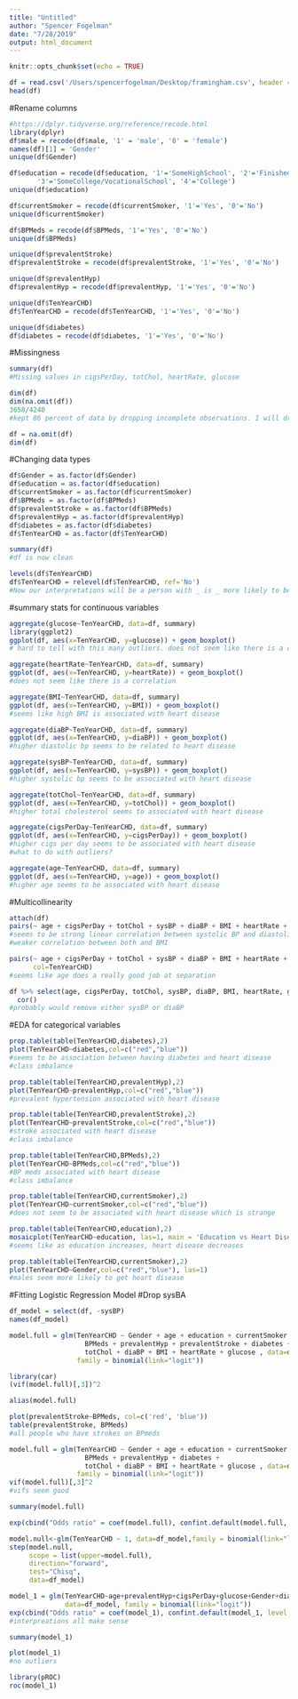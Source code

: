 ```yaml
---
title: "Untitled"
author: "Spencer Fogelman"
date: "7/28/2019"
output: html_document
---
```


```r
knitr::opts_chunk$set(echo = TRUE)
```

```r
df = read.csv('/Users/spencerfogelman/Desktop/framingham.csv', header = TRUE)
head(df)
```

#Rename columns

```r
#https://dplyr.tidyverse.org/reference/recode.html
library(dplyr)
df$male = recode(df$male, '1' = 'male', '0' = 'female')
names(df)[1] = 'Gender'
unique(df$Gender)
```

```r
df$education = recode(df$education, '1'='SomeHighSchool', '2'='FinishedHighSchool/GED',
       '3'='SomeCollege/VocationalSchool', '4'='College')
unique(df$education)
```

```r
df$currentSmoker = recode(df$currentSmoker, '1'='Yes', '0'='No')
unique(df$currentSmoker)
```
```r
df$BPMeds = recode(df$BPMeds, '1'='Yes', '0'='No')
unique(df$BPMeds)
```
```r
unique(df$prevalentStroke)
df$prevalentStroke = recode(df$prevalentStroke, '1'='Yes', '0'='No')
```
```r
unique(df$prevalentHyp)
df$prevalentHyp = recode(df$prevalentHyp, '1'='Yes', '0'='No')
```
```r
unique(df$TenYearCHD)
df$TenYearCHD = recode(df$TenYearCHD, '1'='Yes', '0'='No')
```
```r
unique(df$diabetes)
df$diabetes = recode(df$diabetes, '1'='Yes', '0'='No')
```

#Missingness 
```r
summary(df)
#Missing values in cigsPerDay, totChol, heartRate, glucose
```

```r
dim(df)
dim(na.omit(df))
3658/4240
#kept 86 percent of data by dropping incomplete observations. I will drop the oberservations
```
```r
df = na.omit(df)
dim(df)
```

#Changing data types
```r
df$Gender = as.factor(df$Gender)
df$education = as.factor(df$education)
df$currentSmoker = as.factor(df$currentSmoker)
df$BPMeds = as.factor(df$BPMeds)
df$prevalentStroke = as.factor(df$BPMeds)
df$prevalentHyp = as.factor(df$prevalentHyp)
df$diabetes = as.factor(df$diabetes)
df$TenYearCHD = as.factor(df$TenYearCHD)
```

```r
summary(df)
#df is now clean
```

```r
levels(df$TenYearCHD)
df$TenYearCHD = relevel(df$TenYearCHD, ref='No')
#Now our interpretations will be a person with _ is _ more likely to be diagnosed with heart disease.
```

#summary stats for continuous variables
```r
aggregate(glucose~TenYearCHD, data=df, summary)
library(ggplot2)
ggplot(df, aes(x=TenYearCHD, y=glucose)) + geom_boxplot()
# hard to tell with this many outliers. does not seem like there is a correlation
```

```r
aggregate(heartRate~TenYearCHD, data=df, summary)
ggplot(df, aes(x=TenYearCHD, y=heartRate)) + geom_boxplot()
#does not seem like there is a correlation
```

```r
aggregate(BMI~TenYearCHD, data=df, summary)
ggplot(df, aes(x=TenYearCHD, y=BMI)) + geom_boxplot()
#seems like high BMI is associated with heart disease
```

```r
aggregate(diaBP~TenYearCHD, data=df, summary)
ggplot(df, aes(x=TenYearCHD, y=diaBP)) + geom_boxplot()
#higher diastolic bp seems to be related to heart disease
```

```r
aggregate(sysBP~TenYearCHD, data=df, summary)
ggplot(df, aes(x=TenYearCHD, y=sysBP)) + geom_boxplot()
#higher systolic bp seems to be associated with heart disease
```

```r
aggregate(totChol~TenYearCHD, data=df, summary)
ggplot(df, aes(x=TenYearCHD, y=totChol)) + geom_boxplot()
#higher total cholesterol seems to associated with heart disease
```

```r
aggregate(cigsPerDay~TenYearCHD, data=df, summary)
ggplot(df, aes(x=TenYearCHD, y=cigsPerDay)) + geom_boxplot()
#higher cigs per day seems to be associated with heart disease
#what to do with outliers?
```

```r
aggregate(age~TenYearCHD, data=df, summary)
ggplot(df, aes(x=TenYearCHD, y=age)) + geom_boxplot()
#higher age seems to be associated with heart disease
```
#Multicollinearity
```r
attach(df)
pairs(~ age + cigsPerDay + totChol + sysBP + diaBP + BMI + heartRate + glucose, data=df)
#seems to be strong linear correlation between systolic BP and diastolic BP, and
#weaker correlation between both and BMI
```

```r
pairs(~ age + cigsPerDay + totChol + sysBP + diaBP + BMI + heartRate + glucose, data=df,
      col=TenYearCHD)
#seems like age does a really good job at separation
```

```r
df %>% select(age, cigsPerDay, totChol, sysBP, diaBP, BMI, heartRate, glucose) %>%
  cor()
#probably would remove either sysBP or diaBP
```


#EDA for categorical variables

```r
prop.table(table(TenYearCHD,diabetes),2)
plot(TenYearCHD~diabetes,col=c("red","blue"))
#seems to be association between having diabetes and heart disease
#class imbalance
```

```r
prop.table(table(TenYearCHD,prevalentHyp),2)
plot(TenYearCHD~prevalentHyp,col=c("red","blue"))
#prevalent hypertension associated with heart disease
```

```r
prop.table(table(TenYearCHD,prevalentStroke),2)
plot(TenYearCHD~prevalentStroke,col=c("red","blue"))
#stroke associated with heart disease
#class imbalance
```

```r
prop.table(table(TenYearCHD,BPMeds),2)
plot(TenYearCHD~BPMeds,col=c("red","blue"))
#BP meds associated with heart disease
#class imbalance
```

```r
prop.table(table(TenYearCHD,currentSmoker),2)
plot(TenYearCHD~currentSmoker,col=c("red","blue"))
#does not seem to be associated with heart disease which is strange
```

```r
prop.table(table(TenYearCHD,education),2)
mosaicplot(TenYearCHD~education, las=1, main = 'Education vs Heart Disease')
#seems like as education increases, heart disease decreases
```

```r
prop.table(table(TenYearCHD,currentSmoker),2)
plot(TenYearCHD~Gender,col=c("red","blue"), las=1)
#males seem more likely to get heart disease
```

#Fitting Logistic Regression Model
#Drop sysBA

```r
df_model = select(df, -sysBP)
names(df_model)
```

```r
model.full = glm(TenYearCHD ~ Gender + age + education + currentSmoker + cigsPerDay +
                   BPMeds + prevalentHyp + prevalentStroke + diabetes +
                   totChol + diaBP + BMI + heartRate + glucose , data=df_model,
                 family = binomial(link="logit"))

```

```r
library(car)
(vif(model.full)[,3])^2
```
```r
alias(model.full)
```

```r
plot(prevalentStroke~BPMeds, col=c('red', 'blue'))
table(prevalentStroke, BPMeds)
#all people who have strokes on BPmeds
```

```r
model.full = glm(TenYearCHD ~ Gender + age + education + currentSmoker + cigsPerDay +
                   BPMeds + prevalentHyp + diabetes +
                   totChol + diaBP + BMI + heartRate + glucose , data=df_model,
                 family = binomial(link="logit"))
vif(model.full)[,3]^2
#vifs seem good
```

```r
summary(model.full)
```

```r
exp(cbind("Odds ratio" = coef(model.full), confint.default(model.full, level = 0.95)))
```

```r
model.null<-glm(TenYearCHD ~ 1, data=df_model,family = binomial(link="logit"))
step(model.null,
     scope = list(upper=model.full),
     direction="forward",
     test="Chisq",
     data=df_model)
```

```r
model_1 = glm(TenYearCHD~age+prevalentHyp+cigsPerDay+glucose+Gender+diaBP+totChol,
              data=df_model, family = binomial(link="logit"))
exp(cbind("Odds ratio" = coef(model_1), confint.default(model_1, level = 0.95)))
#interpreations all make sense
```

```r
summary(model_1)
```

```r
plot(model_1)
#no outliers
```

```r
library(pROC)
roc(model_1)
```

